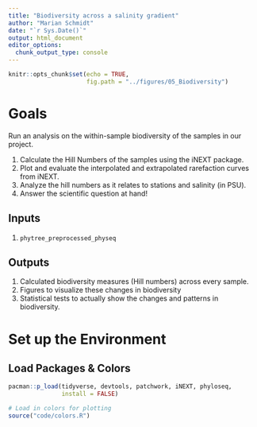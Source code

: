 ```yaml
---
title: "Biodiversity across a salinity gradient"
author: "Marian Schmidt"
date: "`r Sys.Date()`"
output: html_document
editor_options: 
  chunk_output_type: console
---
```


```r
knitr::opts_chunk$set(echo = TRUE, 
                      fig.path = "../figures/05_Biodiversity")
```

# Goals 

Run an analysis on the within-sample biodiversity of the samples in our project. 

1. Calculate the Hill Numbers of the samples using the iNEXT package. 
2. Plot and evaluate the interpolated and extrapolated rarefaction curves from iNEXT. 
3. Analyze the hill numbers as it relates to stations and salinity (in PSU).
4. Answer the scientific question at hand! 

## Inputs 

1. `phytree_preprocessed_physeq`

## Outputs 

1. Calculated biodiversity measures (Hill numbers) across every sample. 
2. Figures to visualize these changes in biodiversity
3. Statistical tests to actually show the changes and patterns in biodiversity.


# Set up the Environment 

## Load Packages & Colors 

```r
pacman::p_load(tidyverse, devtools, patchwork, iNEXT, phyloseq,
               install = FALSE)

# Load in colors for plotting 
source("code/colors.R")
```

